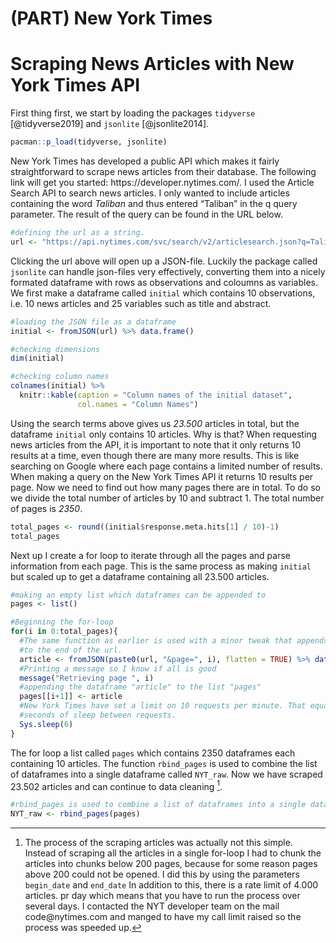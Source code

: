 # (PART) New York Times {-}

# Scraping News Articles with New York Times API 
First thing first, we start by loading the packages `tidyverse` [@tidyverse2019] and `jsonlite` [@jsonlite2014].
```r
pacman::p_load(tidyverse, jsonlite)
```


New York Times has developed a public API which makes it fairly straightforward
to scrape news articles from their database. The following link will get you 
started: https://developer.nytimes.com/. I used the Article Search API to search 
news articles. I only wanted to include articles containing the word *Taliban* and thus entered "Taliban" in the q query parameter. The result of the query can be found in the URL below.  
```r
#defining the url as a string.
url <- "https://api.nytimes.com/svc/search/v2/articlesearch.json?q=Taliban&api-key=vsGvjCtUXFjiKDlAUQgubKUhe7MjVWJR"
```

Clicking the url above will open up a JSON-file. Luckily the package called `jsonlite` can handle json-files very effectively, converting them into a nicely formated dataframe with rows as observations and coloumns as variables.
We first make a dataframe called `initial` which contains 10 observations, i.e. 10 news articles and
25 variables such as title and abstract.
```r
#loading the JSON file as a dataframe
initial <- fromJSON(url) %>% data.frame()

#checking dimensions
dim(initial)

#checking column names
colnames(initial) %>% 
  knitr::kable(caption = "Column names of the initial dataset",
               col.names = "Column Names")

```
Using the search terms above gives us *23.500* articles in total, but the dataframe `initial` only contains 10 articles. Why is that?
When requesting news articles from the API, it is important to note that it only returns
10 results at a time, even though there are many more results. This is like
searching on Google where each page contains a limited number of results. When
making a query on the New York Times API it returns 10 results per page. Now we
need to find out how many pages there are in total. To do so we divide the total
number of articles by 10 and subtract 1. The total number of pages is *2350*. 
```r
total_pages <- round((initial$response.meta.hits[1] / 10)-1)
total_pages
```

Next up I create a for loop to iterate through all the pages and parse information
from each page. This is the same process as making `initial` but scaled up to get a dataframe containing all 23.500 articles. 
```r
#making an empty list which dataframes can be appended to
pages <- list()

#Beginning the for-loop
for(i in 0:total_pages){
  #The same function as earlier is used with a minor tweak that appends the page-number
  #to the end of the url.  
  article <- fromJSON(paste0(url, "&page=", i), flatten = TRUE) %>% data.frame()
  #Printing a message so I know if all is good
  message("Retrieving page ", i)
  #appending the dataframe "article" to the list "pages"
  pages[[i+1]] <- article 
  #New York Times have set a limit on 10 requests per minute. That equals 6
  #seconds of sleep between requests.
  Sys.sleep(6)
}
```

The for loop a list called `pages` which contains 2350 dataframes each containing 10 articles. The function `rbind_pages` is used to combine the list of dataframes into a single dataframe called `NYT_raw`. Now we have scraped 23.502
articles and can continue to data cleaning ^[The process of the scraping articles was actually not this simple. Instead of scraping all the articles in a single for-loop I had to chunk the articles into chunks below 200 pages, because for some reason pages above 200 could not be opened. I did this by using the parameters `begin_date` and `end_date` In addition to this, there is a rate limit of 4.000 articles. pr day which means that you have to run the process over several days. I contacted the NYT developer team on the mail code@nytimes.com and manged to have my call limit raised so the process was speeded up.].

```r
#rbind_pages is used to combine a list of dataframes into a single dataframe
NYT_raw <- rbind_pages(pages)
```

